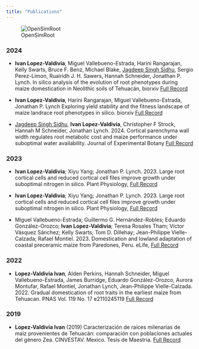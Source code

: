 ```yaml
---
title: "Publications"
---
```

<head>
<!-- Google tag (gtag.js) -->
<script async src="https://www.googletagmanager.com/gtag/js?id=G-ERV5WXQZ44"></script>
<script>
  window.dataLayer = window.dataLayer || [];
  function gtag(){dataLayer.push(arguments);}
  gtag('js', new Date());

  gtag('config', 'G-ERV5WXQZ44');
</script>
</head> 

![OpenSimRoot](website_animation_pics_v4.gif)

### 2024

* **Ivan Lopez-Valdivia**, Miguel Vallebueno-Estrada, Harini Rangarajan, Kelly Swarts, Bruce F. Benz, Michael Blake, [Jagdeep Singh Sidhu](https://jagdeepideas.com/), Sergio Perez-Limon, Ruairidh J. H. Sawers, Hannah Schneider, Jonathan P. Lynch. In silico analysis of the evolution of root phenotypes during maize domestication in Neolithic soils of Tehuacán, biorxiv [Full Record](https://www.biorxiv.org/content/10.1101/2024.09.07.609951v1)


* **Ivan Lopez-Valdivia**, Harini Rangarajan, Miguel Vallebueno-Estrada, Jonathan P. Lynch Exploring yield stability and the fitness landscape of maize landrace root phenotypes in silico. biorxiv  [Full Record](https://www.biorxiv.org/content/10.1101/2024.09.07.609951v1)


* [Jagdeep Singh Sidhu](https://jagdeepideas.com/), **Ivan Lopez-Valdivia**,  Christopher F Strock, Hannah M Schneider, Jonathan Lynch. 2024. Cortical parenchyma wall width regulates root metabolic cost and maize performance under suboptimal water availability. Journal of Experimental Botany [Full Record](https://academic.oup.com/jxb/article/75/18/5750/7658190)

### 2023

* **Ivan Lopez-Valdivia**; Xiyu Yang; Jonathan P. Lynch. 2023. Large root cortical cells and reduced cortical cell files improve growth under suboptimal nitrogen in silico. Plant Physiology,  [Full Record](https://academic.oup.com/plphys/advance-article/doi/10.1093/plphys/kiad214/7114972?login=true)

* **Ivan Lopez-Valdivia**; Xiyu Yang; Jonathan P. Lynch. 2023. Large root cortical cells and reduced cortical cell files improve growth under suboptimal nitrogen in silico. Plant Physiology,  [Full Record](https://academic.oup.com/plphys/advance-article/doi/10.1093/plphys/kiad214/7114972?login=true)

* Miguel Vallebueno-Estrada; Guillermo G. Hernández-Robles; Eduardo González-Orozco; **Ivan Lopez-Valdivia**; Teresa Rosales Tham; Víctor Vásquez Sánchez; Kelly Swarts; Tom D. Dillehay; Jean-Philippe Vielle-Calzada; Rafael Montiel. 2023. Domestication and lowland adaptation of coastal preceramic maize from Paredones, Peru. eLife, [Full Record](https://elifesciences.org/articles/83149)

### 2022

* **Lopez-Valdivia Ivan**, Alden Perkins, Hannah Schneider, Miguel Vallebueno-Estrada, James Burridge, Eduardo González-Orozco, Aurora Montufar, Rafael Montiel, Jonathan Lynch, Jean-Philippe Vielle-Calzada. 2022. Gradual domestication of root traits in the earliest maize from Tehuacan. PNAS Vol. 119 No. 17 e2110245119 [Full Record](https://www.pnas.org/doi/epdf/10.1073/pnas.2110245119)

### 2019

* **Lopez-Valdivia Ivan** (2019) Caracterización de raíces milenarias de maíz provenientes de Tehuacán: comparación con poblaciones actuales del género Zea. CINVESTAV. Mexico. Tesis de Maestria. [Full Record](LopezValdivia_master.pdf)


